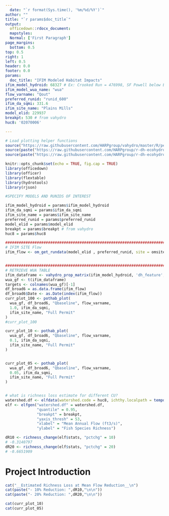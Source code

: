 ```yaml
---
  date: "`r format(Sys.time(), '%m/%d/%Y')`"
author: ""
title: "`r params$doc_title`"
output: 
  officedown::rdocx_document:
  mapstyles:
  Normal: ['First Paragraph']
page_margins:
  bottom: 0.5
top: 0.5
right: 1
left: 0.5
header: 0.0
footer: 0.0
params: 
  doc_title: "IFIM Modeled Habitat Impacts"
ifim_model_hydroid: 68327 # Ex: Crooked Run = 476998, SF Powell below BSG = 477140, SF Powell at dam: 462757
ifim_model_wua_name: "wua"
flow_varname: "Qout"
preferred_runid: "runid_600"
ifim_da_sqmi: 331.6
ifim_site_name: "Plains Mills"
model_elid: 229937
breakpt: 530 # from vahydro
huc8: '02070006'

---
```

  
```r
# Load plotting helper functions
source("https://raw.githubusercontent.com/HARPgroup/vahydro/master/R/permitting/potomac_lfaa/hab_plot.R")
source(paste("https://raw.githubusercontent.com/HARPgroup/r-dh-ecohydro",'master/Analysis/habitat','ifim_wua_change_plot.R',sep='/'))
source(paste("https://raw.githubusercontent.com/HARPgroup/r-dh-ecohydro",'master/Analysis/habitat','hab_ts_functions.R',sep='/'))

knitr::opts_chunk$set(echo = TRUE, fig.cap = TRUE)
library(officedown)
library(officer)
library(flextable)
library(hydrotools)
library(rjson)

#SPECIFY MODELS AND RUNIDS OF INTEREST

ifim_model_hydroid = params$ifim_model_hydroid
ifim_da_sqmi = params$ifim_da_sqmi
ifim_site_name = params$ifim_site_name
preferred_runid = params$preferred_runid
model_elid = params$model_elid
breakpt = params$breakpt # from vahydro
huc8 = params$huc8

################################################################################################
# IFIM SITE Flow
ifim_flow <- om_get_rundata(model_elid , preferred_runid, site = omsite)


################################################################################################
# RETRIEVE WUA TABLE
ifim_dataframe <- vahydro_prop_matrix(ifim_model_hydroid, 'dh_feature','ifim_habitat_table')
wua_gf <- t(ifim_dataframe)
targets <- colnames(wua_gf)[-1]
df_broad6 = as.data.frame(ifim_flow)
df_broad6$Date <- as.Date(index(ifim_flow))
curr_plot_100 <- pothab_plot(
  wua_gf, df_broad6, "Qbaseline", flow_varname,
  1.0, ifim_da_sqmi,
  ifim_site_name, "Full Permit"
)
#curr_plot_100

curr_plot_10 <- pothab_plot(
  wua_gf, df_broad6, "Qbaseline", flow_varname,
  0.1, ifim_da_sqmi,
  ifim_site_name, "Full Permit"
)


curr_plot_05 <- pothab_plot(
  wua_gf, df_broad6, "Qbaseline", flow_varname,
  0.05, ifim_da_sqmi,
  ifim_site_name, "Full Permit"
)


# what is richness loss estimate for different CU?
watershed.df <- elfdata(watershed.code = huc8, ichthy.localpath = tempdir())
elf <- elfgen("watershed.df" = watershed.df,
              "quantile" = 0.95,
              "breakpt" = breakpt,
              "yaxis_thresh" = 53, 
              "xlabel" = "Mean Annual Flow (ft3/s)",
              "ylabel" = "Fish Species Richness")

dR10 <- richness_change(elf$stats, "pctchg" = 10)
# -0.3140797
dR20 <- richness_change(elf$stats, "pctchg" = 20)
# -0.6651909


```

\newpage
# Project Introduction

```r
cat("__Estimated Richness Loss at Mean Flow Reduction__\n")
cat(paste("- 10% Reduction: ",dR10,"\n\n"))
cat(paste("- 20% Reduction: ",dR20,"\n\n"))

cat(curr_plot_10)
cat(curr_plot_05)

```
